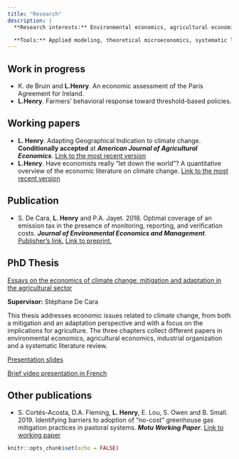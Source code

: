 ```yaml
---
title: "Research"
description: | 
  **Research interests:** Environmental economics, agricultural economics, and climate change related issues (impacts, adaptation and mitigation)

  **Tools:** Applied modeling, theoretical microeconomics, systematic literature review
---
```


## Work in progress
* K. de Bruin and **L.Henry**. An economic assessment of the Paris Agreement for Ireland.
* **L.Henry**. Farmers’ behavioral response toward threshold-based policies.

## Working papers
* **L. Henry**. Adapting Geographical Indication to climate change. **Conditionally accepted** at ***American Journal of Agricultural Economics***. [Link to the most recent version](https://www.dropbox.com/s/7xkynafo9epqf04/adaptation_AOC_WP.pdf?dl=0)
* **L.Henry**. Have economists really “let down the world”? A quantitative overview of the economic literature on climate change. [Link to the most recent version](https://www.dropbox.com/s/8uyonluiloioblr/CCEcon_SystRev_WP.pdf?dl=0)

## Publication
* S. De Cara, **L. Henry** and P.A. Jayet. 2018. Optimal coverage of an emission tax in the presence of monitoring, reporting, and verification costs. ***Journal of Environmental Economics and Management***. [Publisher's link.](https://www.sciencedirect.com/science/article/pii/S0095069617302814) [Link to preprint.](https://hal.archives-ouvertes.fr/hal-01736839)

## PhD Thesis

[Essays on the economics of climate change: mitigation and adaptation in the agricultural sector](https://hal.archives-ouvertes.fr/tel-03544096/)

**Supervisor:** Stéphane De Cara

This thesis addresses economic issues related to climate change, from both a mitigation and an adaptation perspective and with a focus on the implications for agriculture. The three chapters collect different papers in environmental economics, agricultural economics, industrial organization and a systematic literature review. 

[Presentation slides](https://www.dropbox.com/s/uvxmttgb7qtsvo0/soutenance_V2_ho.pdf?dl=0)

[Brief video presentation in French](https://youtu.be/i2yW7j1fkUk?t=6) 

## Other publications

* S. Cortés-Acosta, D.A. Fleming, **L. Henry**, E. Lou, S. Owen and B. Small. 2019. Identifying barriers to adoption of “no-cost” greenhouse gas mitigation practices in pastoral
systems. ***Motu Working Paper***. [Link to working paper](http://motu-www.motu.org.nz/wpapers/19_10.pdf)

```r
knitr::opts_chunk$set(echo = FALSE)
```

